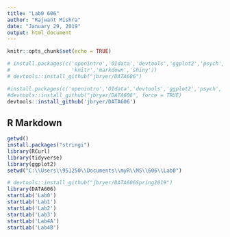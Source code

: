 ```yaml
---
title: "Lab0 606"
author: "Rajwant Mishra"
date: "January 29, 2019"
output: html_document
---
```


```r
knitr::opts_chunk$set(echo = TRUE)

# install.packages(c('openintro','OIdata','devtools','ggplot2','psych','reshape2',
#                    'knitr','markdown','shiny'))
# devtools::install_github("jbryer/DATA606")

#install.packages(c('openintro','OIdata','devtools','ggplot2','psych','reshape2',                   'knitr','markdown','shiny'))
#devtools::install_github("jbryer/DATA606", force = TRUE)
devtools::install_github('jbryer/DATA606')

```

## R Markdown
```r
getwd()
install.packages("stringi")
library(RCurl)
library(tidyverse)
library(ggplot2)
setwd("C:\\Users\\951250\\Documents\\myR\\MS\\606\\Lab0")

# devtools::install_github("jbryer/DATA606Spring2019")
library(DATA606)
startLab('Lab0')
startLab('Lab1')
startLab('Lab2')
startLab('Lab3')
startLab('Lab4A')
startLab('Lab4B')

```

